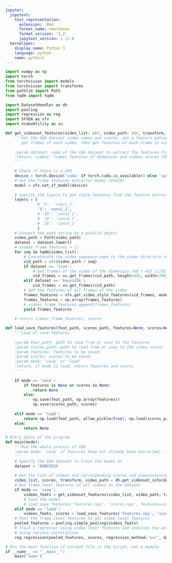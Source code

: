 ```yaml
---
jupyter:
  jupytext:
    text_representation:
      extension: .Rmd
      format_name: rmarkdown
      format_version: '1.2'
      jupytext_version: 1.13.8
  kernelspec:
    display_name: Python 3
    language: python
    name: python3
---
```


```python
import numpy as np
import torch
from torchvision import models
from torchvision import transforms
from pathlib import Path
from tqdm import tqdm

import DatasetHandler as dh
import pooling
import regression as reg
import SFVQA as sfv
import VideoUtility as vu
```

```python
def get_videoset_features(video_list: str, video_path: str, transform, dataset: str = 'LIVE') -> list:
    '''Get the VQA dataset video names and scores, set a feature extractor model,
       get frames of each video, then get features of each frame in videos
       
    :param dataset: name of the VQA dataset to extract the features from
    :return: videos' frames features of dimension and videos scores (DMOS)
    '''

    # Check if there is a GPU
    device = torch.device('cuda' if torch.cuda.is_available() else 'cpu')
    # Set the frame features extractor model (VGG19)
    model = sfv.set_sf_model(device)
    
    # Specify the layers to get style features from the feature extractor model
    layers = {
              # '0': 'conv1_1',
              '5': 'conv2_1', 
              # '10': 'conv3_1', 
              # '19': 'conv4_1',
              # '28': 'conv5_1'
              }
    # Convert the path string to a pathlib object
    video_path = Path(video_path)
    dataset = dataset.lower()
    # videos_frame_features = []
    for seq in tqdm(video_list):
        # Concatenate the video sequence name to the video directory to get the full video path
        vid_path = str(video_path / seq)
        if dataset == 'live':
            # Get frames of the video of the dimension 768 * 432 (LIVE VQA videos)
            vid_frames = vu.get_frames(vid_path, height=432, width=768)
        elif dataset == 'konvid1k':
            vid_frames = vu.get_frames(vid_path)
        # Get the features of all frames of the video
        frames_features = sfv.get_video_style_features(vid_frames, model, device, transform, layers)
        frames_features = np.array(frames_features)
        # videos_frame_features.append(frames_features)
        yield frames_features
    
    # return videos_frame_features, scores
```

```python
def load_save_features(feat_path, scores_path, features=None, scores=None, mode='save'):
    '''Load or save features
    
    :param feat_path: path to load from or save to the features
    :param scores_path: path to load from or save to the video scores
    :param features: features to be saved
    :param scores: scores to be saved
    :param mode: 'save' or 'load'
    :return: if mode is load, return features and scores
    '''
    
    if mode == 'save':
        if features is None or scores is None:
            return None
        else:
            np.save(feat_path, np.array(features))
            np.save(scores_path, scores)
            
    elif mode == 'load':
        return np.load(feat_path, allow_pickle=True), np.load(scores_path)
    else:
        return None
```

```python
# Entry point of the program
def main(mode):
    '''Run the whole process of VQA
    :param mode: 'save' if features have not already been extracted, 'load' otherwise
    '''
    # Specify the VQA dataset to train the model on
    dataset = 'KONVID1K'
    
    # Get the list of videos and corresponding scores and preprocessing module
    video_list, scores, transform, video_path = dh.get_videoset_info(dataset=dataset, frame_size=254)
    # Get frame level features of all videos in the dataset
    if mode == 'save':
        videos_feats = get_videoset_features(video_list, video_path, transform, dataset)
        # Save the model
        # load_save_features('features.npy', 'scores.npy', features=videos_feats, scores=scores, mode=mode)
    elif mode == 'load':
        videos_feats, scores = load_save_features('features.npy', 'scores.npy', mode=mode)
    # Pool the frame level features to get video level features
    pooled_features = pooling.simple_pooling(videos_feats)
    # Train a regressor using video level features and indicate how well it predicts the scores
    # using various correlations
    reg.regression(pooled_features, scores, regression_method='svr', dataset=dataset)               
```

```python
# Run the main function if current file is the script, not a module
if __name__ == "__main__":
    main('save')
```

```python

```

```python

```
